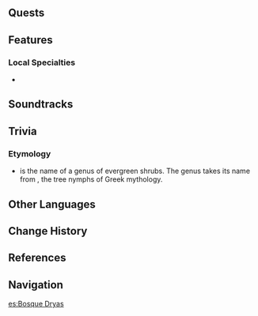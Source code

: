 {{Location Infobox
|image        = <gallery>
Dryas Wood.png|In-game
Point of Interest Dryas Wood Map Location.png|Map
</gallery>
|type         = Point of Interest
|region       = Fontaine
|area         = Fontaine Research Institute of Kinetic Energy Engineering Region
|subarea      = 
}}
{{Location Intro|description=<p>{{If Self|Dryas Wood|It|Dryas Wood}} is a small hollow nestled between the [[Fontaine Research Institute of Kinetic Energy Engineering Region|Fontaine Research Institute]] and [[Erinnyes Forest]]. It used to be the "backyard" of the Institute, and was home to various plant nurseries. It is said that the potioneer who created [["Pure Water"]] once lived here in seclusion to work on it.<ref>{{Ref/Quest|Villains}}</ref></p>}}

<!--
==Points of Interest==
{{Locations by Category Table|type=Points of Interest}}
-->
==Quests==
{{Quests by Category List|Dryas Wood Quests|heo=1}}

==Features==
<!--
===Domains===
{{Domains by Category Gallery}}

===Exploration===

===Enemies===
====Normal Bosses====
* {{Enemy|}}

====Elite Enemies====
* {{Enemy|}}

====Common Enemies====
* {{Enemy|}}
-->
===Local Specialties===
* {{Item|Rainbow Rose}}
<!--
===Interactables===

==Puzzles==
===Puzzle Name===

==NPCs==
*

===Vendors===
*

==Descriptions==
{{Description|}}
-->
==Soundtracks==
{{Soundtracks by Category Table|type=location}}
<!--
==Lore==
-->
==Trivia==
===Etymology===
* ''{{w|Dryas (plant)|Dryas}}'' is the name of a genus of evergreen shrubs. The genus takes its name from {{w|dryads}}, the tree nymphs of Greek mythology.
<!--
==Gallery==
<gallery>

</gallery>

==Video Guides==
{{EVT
|video   = 
|caption = 
}}
-->
==Other Languages==
{{Other Languages
|en      = Dryas Wood
|zhs     = 德吕阿松林
|zhs_rm  = Délǚā Sōnglín
|zht     = 德呂阿松林
|zht_rm  = Délǚā Sōnglín
|zh_tl   = Dryas Pine Forest
|ja      = ドリュアス森林
|ja_rm   = Doryuasu Shinrin
|ja_tl   = Dryas Woods
|ko      = 드리아스 솔숲
|ko_tl   = Dryas Pine Woods
|es      = Bosque Dryas
|es_tl   = Dryas Wood
|fr      = Bois de dryas
|fr_tl   = Dryas Wood
|ru      = Лес Дриас
|ru_tl   = Dryas Wood
|th      = Dryas Wood
|vi      = Rừng Dryas
|vi_tl   = 
|de      = Dryas-Wald
|de_tl   = Dryas Wood
|id      = Dryas Wood
|pt      = Bosque Dryas
|pt_tl   = 
|tr      = Dryas Ormanı
|tr_tl   = 
|it      = Boschi di Dryas
|it_tl   = 
}}

==Change History==
{{Change History|4.1}}

==References==
{{Reflist}}

==Navigation==
{{PoI Navbox|Fontaine}}

[[es:Bosque Dryas]]
